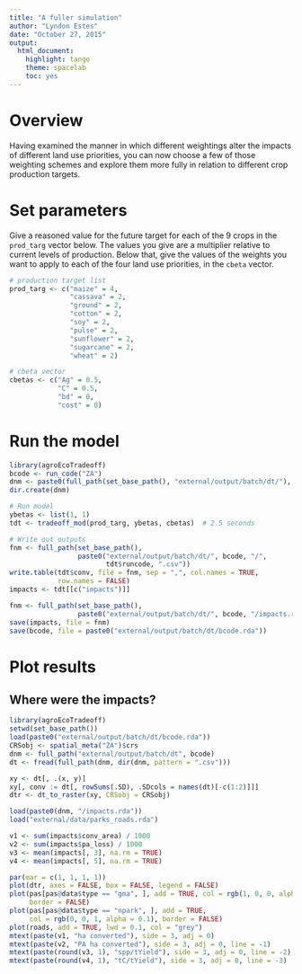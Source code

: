 ```yaml
---
title: "A fuller simulation"
author: "Lyndon Estes"
date: "October 27, 2015"
output: 
  html_document:
    highlight: tango
    theme: spacelab
    toc: yes 
---
```


# Overview

Having examined the manner in which different weightings alter the impacts of different land use priorities, you can now choose a few of those weighting schemes and explore them more fully in relation to different crop production targets.  

# Set parameters

Give a reasoned value for the future target for each of the 9 crops in the `prod_targ` vector below. The values you give are a multiplier relative to current levels of production. Below that, give the values of the weights you want to apply to each of the four land use priorities, in the `cbeta` vector. 
```r
# production target list
prod_targ <- c("maize" = 4, 
               "cassava" = 2, 
               "ground" = 2, 
               "cotton" = 2, 
               "soy" = 2, 
               "pulse" = 2, 
               "sunflower" = 2, 
               "sugarcane" = 2, 
               "wheat" = 2)

# cbeta vector
cbetas <- c("Ag" = 0.5, 
            "C" = 0.5, 
            "bd" = 0, 
            "cost" = 0)

```

# Run the model
```r
library(agroEcoTradeoff)
bcode <- run_code("ZA")
dnm <- paste0(full_path(set_base_path(), "external/output/batch/dt/"), bcode)
dir.create(dnm)

# Run model
ybetas <- list(1, 1)
tdt <- tradeoff_mod(prod_targ, ybetas, cbetas)  # 2.5 seconds

# Write out outputs
fnm <- full_path(set_base_path(), 
                 paste0("external/output/batch/dt/", bcode, "/", 
                        tdt$runcode, ".csv"))
write.table(tdt$conv, file = fnm, sep = ",", col.names = TRUE, 
            row.names = FALSE)
impacts <- tdt[[c("impacts")]]

fnm <- full_path(set_base_path(), 
                 paste0("external/output/batch/dt/", bcode, "/impacts.rda"))
save(impacts, file = fnm)
save(bcode, file = paste0("external/output/batch/dt/bcode.rda"))
```

# Plot results

## Where were the impacts?
```r
library(agroEcoTradeoff)
setwd(set_base_path())
load(paste0("external/output/batch/dt/bcode.rda"))
CRSobj <- spatial_meta("ZA")$crs
dnm <- full_path("external/output/batch/dt", bcode)
dt <- fread(full_path(dnm, dir(dnm, pattern = ".csv")))

xy <- dt[, .(x, y)]
xy[, conv := dt[, rowSums(.SD), .SDcols = names(dt)[-c(1:2)]]]
dtr <- dt_to_raster(xy, CRSobj = CRSobj)

load(paste0(dnm, "/impacts.rda"))
load("external/data/parks_roads.rda")

v1 <- sum(impacts$conv_area) / 1000
v2 <- sum(impacts$pa_loss) / 1000
v3 <- mean(impacts[, 3], na.rm = TRUE)
v4 <- mean(impacts[, 5], na.rm = TRUE)

par(mar = c(1, 1, 1, 1))
plot(dtr, axes = FALSE, box = FALSE, legend = FALSE)
plot(pas[pas@data$type == "gma", ], add = TRUE, col = rgb(1, 0, 0, alpha = 0.1),
     border = FALSE)
plot(pas[pas@data$type == "npark", ], add = TRUE, 
     col = rgb(0, 0, 1, alpha = 0.1), border = FALSE)
plot(roads, add = TRUE, lwd = 0.1, col = "grey")
mtext(paste(v1, "ha converted"), side = 3, adj = 0)
mtext(paste(v2, "PA ha converted"), side = 3, adj = 0, line = -1)
mtext(paste(round(v3, 1), "spp/tYield"), side = 3, adj = 0, line = -2)
mtext(paste(round(v4, 1), "tC/tYield"), side = 3, adj = 0, line = -3)

```



